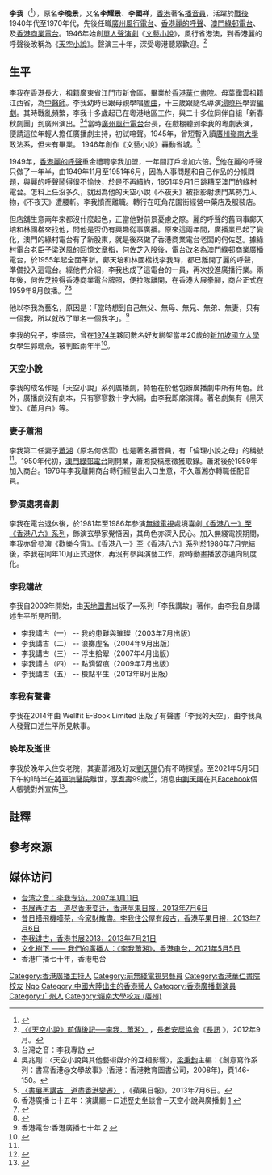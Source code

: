 {{藝人
|姓名 = 李我
|類型 = 播音員
|圖片 =
|圖片尺寸 =
|圖片簡介 =
|本名 = 李晚景
|羅馬拼音 =
|英文名 = 
|暱稱 =
|其他藝名 = 
|國籍 = 
|民族 = 
|籍貫 =
|出生日期 = {{birth date|1922|2|16}}
|出生地點 = {{ROC-1912}}[[廣東省_(中華民國)|廣東省]][[廣州市_(中華民國)|廣州市]][[西關|西關]][[晚景園|晚景園]]
|逝世日期 = {{death date and age|2021|5|5|1922|2|16}}
|逝世地點 = {{HKG}}[[將軍澳醫院|將軍澳醫院]]
|職業 = [[播音員|播音員]]
|語言 = [[粵語|粵語]]、[[英語|英語]]、[[國語|國語]]
|教育程度 =[[華仁書院|華仁書院]]、[[嶺南大學_(廣州)|嶺南大學]]
|宗教信仰 = 無<ref>{{cite news|url=https://news.mingpao.com/pns/%E5%A8%9B%E6%A8%82/article/20210602/s00016/1622571476641/%E6%9D%8E%E6%88%91%E8%A8%AD%E9%9D%88-%E3%80%8C%E7%90%B4%E5%BC%A6%E9%9F%B3%E6%96%B7%E3%80%8D%E8%8A%B1%E5%9C%88%E5%BF%B571%E5%B9%B4%E9%B6%BC%E9%B0%88%E6%83%85-%E8%95%AD%E6%B9%98-%E9%9B%A2%E4%B8%96%E5%89%8D%E4%BB%8D%E9%96%8B%E7%8E%A9%E7%AC%91-%E5%A4%AB%E8%B5%B0%E5%BE%97%E5%AE%89%E8%A9%B3|title=李我設靈 「琴弦音斷」花圈念71年鶼鰈情 蕭湘：離世前仍開玩笑 夫走得安詳|newspaper=明報|date=2021-06-02|accessdate=2021-06-03|archive-date=2021-06-09|archive-url=https://web.archive.org/web/20210609201426/https://news.mingpao.com/pns/%E5%A8%9B%E6%A8%82/article/20210602/s00016/1622571476641/%E6%9D%8E%E6%88%91%E8%A8%AD%E9%9D%88-%E3%80%8C%E7%90%B4%E5%BC%A6%E9%9F%B3%E6%96%B7%E3%80%8D%E8%8A%B1%E5%9C%88%E5%BF%B571%E5%B9%B4%E9%B6%BC%E9%B0%88%E6%83%85-%E8%95%AD%E6%B9%98-%E9%9B%A2%E4%B8%96%E5%89%8D%E4%BB%8D%E9%96%8B%E7%8E%A9%E7%AC%91-%E5%A4%AB%E8%B5%B0%E5%BE%97%E5%AE%89%E8%A9%B3|dead-url=no}}</ref>
|配偶 = {{marriage|[[蕭湘_(香港)|蕭湘]]|Sept 4, 1949|May 5, 2021|end=survived}}
|兒女 = 1子
|父母 = 
|出道地點 =[[廣州|廣州]]
|出道作 =《文藝小說》，來香港後改稱《[[天空小說|天空小說]]》
|出道日期 =1946年
|代表作 =
|活躍年代 = 1946年代（[[廣州|廣州]][[風行電台|風行電台]]）<br>1949至1951年（[[香港麗的呼聲|香港麗的呼聲]]）<br>1959年起（[[香港商業電台|香港商業電台]]）<br>1981至1986年（[[無綫電視|無綫電視]]）<br>1986年起 退行
|著名角色=
|網站 =
|獎項 =
|IMDb =
|主持節目 = 
}}
'''李我'''（{{bd|1922年|2月16日|2021年|5月5日|catIdx=Lee}}<ref>{{cite news|url=https://hd.stheadline.com/amp/news/realtime/hk/2064669/|title=廣播界一代宗師李我離世 享年99歲|publisher=頭條新聞|date=2021-05-05|accessdate=2021-05-05|archive-date=2021-05-05|archive-url=https://web.archive.org/web/20210505134353/https://hd.stheadline.com/amp/news/realtime/hk/2064669/|dead-url=no}}</ref>），原名'''李晚景'''，又名'''李耀景'''、'''李國祥'''，[[香港|香港]]著名[[播音員|播音員]]，活躍於[[二戰|戰後]]1940年代至1970年代，先後任職[[廣州|廣州]][[風行電台|風行電台]]、[[香港麗的呼聲|香港麗的呼聲]]、[[澳門|澳門]][[綠邨電台|綠邨電台]]、及[[香港商業電台|香港商業電台]]。1946年始創[[單人聲演劇|單人聲演劇]]《[[文藝小說|文藝小說]]》，風行省港澳，到香港麗的呼聲後改稱為《[[天空小說|天空小說]]》。聲演三十年，深受粵港聽眾歡迎。<ref>[http://www.goldenage.hk/b5/ga/ga_article.php?article_id=173 〈《天空小說》前傳後記──李我．蕭湘〉] {{Wayback|url=http://www.goldenage.hk/b5/ga/ga_article.php?article_id=173 |date=20160610020414 }}，[[長者安居協會|長者安居協會]]《[http://www.goldenage.hk/b5/home/home.php 長訊] {{Wayback|url=http://www.goldenage.hk/b5/home/home.php |date=20160401025043 }}》，2012年9月。</ref>

==生平==
李我在香港長大，祖籍廣東省江門市新會區，畢業於[[香港華仁書院|香港華仁書院]]。母葉靄雲祖籍江西省，為[[中醫師|中醫師]]。李我幼時已跟母親學唱[[粵曲|粵曲]]，十三歲跟隨名導演[[湯曉丹|湯曉丹]]學習[[編劇|編劇]]。其時戰亂頻繁，李我十多歲起已在粵港地區工作，與二十多位同伴自組「新春秋劇團」到廣州演出。<ref>台灣之音：李我專訪 {{cite web |url=http://www.rti.org.tw/program/FasionContent.aspx?fasionid=55&fasionkind=1 |title=存档副本 |accessdate=2007-01-11 |deadurl=yes |archiveurl=https://web.archive.org/web/20070312012307/http://www.rti.org.tw/program/FasionContent.aspx?fasionid=55&fasionkind=1 |archivedate=2007-03-12 }}</ref><ref>吳兆剛：〈天空小說與其他藝術媒介的互相影響〉，[[梁秉鈞|梁秉鈞]]主編：《創意寫作系列：書寫香港@文學故事》(香港：香港教育圖書公司，2008年)，頁146-150。</ref>當時[[廣州|廣州]][[風行電台|風行電台]]台長，在戲棚聽到李我的粵劇表演，便請這位年輕人擔任廣播劇主持，初試啼聲。1945年，曾短暫入讀[[嶺南大學_(廣州)|廣州嶺南大學]]政法系，但未有畢業。{{notetag|根據2013年7月19日李我於[[香港書展|香港書展]]2013「李我講古」講座上的自述。}} 1946年創作《文藝小說》轟動省城。<ref>[http://hk.apple.nextmedia.com/news/art/20130706/18324657 〈書展再講古　道盡香港變遷〉] {{Wayback|url=http://hk.apple.nextmedia.com/news/art/20130706/18324657 |date=20170524184324 }}，《蘋果日報》，2013年7月6日。</ref>

1949年，[[香港麗的呼聲|香港麗的呼聲]]重金禮聘李我加盟，一年間訂戶增加六倍。<ref>香港廣播七十五年：演講廳－口述歷史坐談會－天空小說與廣播劇 [http://www.rthk.org.hk/broadcast75/talk01.htm] {{Wayback|url=http://www.rthk.org.hk/broadcast75/talk01.htm |date=20160304204611 }}</ref>他在麗的呼聲只做了一年半，由1949年11月至1951年6月，因為人事問題和自己作品的分帳問題，與麗的呼聲鬧得很不愉快，於是不再續約，1951年9月1日跳糟至澳門的綠村電台。怎料上任沒多久，就因為他的天空小說《不夜天》被指影射澳門某勢力人物，《不夜天》遭腰斬。李我憤而離職。轉行在旺角花園街經營中藥店及服裝店。

但店舖生意兩年來都沒什麼起色，正當他對前景憂慮之際。麗的呼聲的舊同事鄺天培和林國楷來找他，問他是否仍有興趣從事廣播。原來這兩年間，廣播業已起了變化，澳門的綠村電台有了新股東，就是後來做了香港商業電台老闆的何佐芝。據綠村電台老臣子梁送風的回憶文章指，何佐芝入股後，電台改名為澳門綠邨商業廣播電台，於1955年起全面革新。鄺天培和林國楷找李我時，都已離開了麗的呼聲，準備投入這電台。經他們介紹，李我也成了這電台的一員，再次投進廣播行業。兩年後，何佐芝投得香港商業電台牌照，便拉隊離開，在香港大展拳腳，商台正式在1959年8月啟播。<ref>{{Cite web|title=沈西城寫李我的資料失實|url=http://wangyingzhong.blogspot.com/2019/12/2019-9-15-1.html|access-date=2021年5月8日|author=不要再錯|date=2019年12月4日|work=不要再錯|language=中文|archive-date=2021年5月8日|archive-url=https://web.archive.org/web/20210508085315/http://wangyingzhong.blogspot.com/2019/12/2019-9-15-1.html|dead-url=no}}</ref><ref>{{Cite web |url=http://hk.apple.nextmedia.com/news/art/20130706/18324655 |title=香港蘋果日報 - 昔日搭飛機嘆茶，今家財散盡。李我住公屋有段古 |access-date=2013-07-06 |archive-date=2016-06-03 |archive-url=https://web.archive.org/web/20160603192805/http://hk.apple.nextmedia.com/news/art/20130706/18324655 |dead-url=no }}</ref>

他以李我為藝名，原因是：「當時想到自己無父、無母、無兄、無弟、無妻，只有一個我，所以就改了單名一個我字」。<ref name=rthk>香港電台:香港廣播七十年 [http://www.rthk.org.hk/mediadigest/20030715_76_90210.html] {{Wayback|url=http://www.rthk.org.hk/mediadigest/20030715_76_90210.html |date=20161014060016 }}</ref>

李我的兒子，李蔭宗，曾在[[1974年|1974年]]夥同數名好友綁架當年20歲的[[新加坡國立大學|新加坡國立大學]]女學生郭瑞燕，被判監兩年半<ref>{{cite web |title=有辱家聲 |url=http://crime-cases.blogspot.com/2018/04/blog-post_40.html |website=山寨探案實錄 |accessdate=2020-07-11 |archive-date=2020-07-11 |archive-url=https://web.archive.org/web/20200711155904/http://crime-cases.blogspot.com/2018/04/blog-post_40.html |dead-url=no }}</ref>。

===天空小說===
李我的成名作是「天空小說」系列廣播劇，特色在於他包辦廣播劇中所有角色。此外，廣播劇沒有劇本，只有寥寥數十字大綱，由李我即席演繹。著名劇集有《黑天堂》、《蕭月白》等。

===妻子蕭湘===
李我第二任妻子[[蕭湘_(香港)|蕭湘]]（原名何侶雲）也是著名播音員，有「倫理小說之母」的稱號<ref name=rthk />。1950年代初，[[澳門|澳門]][[綠邨電台|綠邨電台]]剛開業，蕭湘投稿應徵獲取錄。蕭湘後於1959年加入商台。1976年李我離開商台轉行經營出入口生意，不久蕭湘亦轉職任配音員。

===參演處境喜劇===
李我在電台退休後，於1981年至1986年參演[[無綫電視|無綫電視]]處境喜劇[[香港八一至香港八六系列|《香港八一》至《香港八六》系列]]，飾演玄學家覺悟因，其角色亦深入民心。加入無綫電視期間，李我亦曾參演《[[歡樂今宵|歡樂今宵]]》。《香港八一》至《香港八六》系列於1986年7月完結後，李我在同年10月正式退休，再沒有參與演藝工作，那時動畫播放亦邁向制度化。

===李我講故===
李我自2003年開始，由[[天地圖書|天地圖書]]出版了一系列「李我講故」著作。由李我自身講述生平所見所聞。
* 李我講古（一） -- 我的患難與璀璨（2003年7月出版）
* 李我講古（二） -- 浪擲虛名（2004年9月出版）
* 李我講古（三） -- 浮生拾翠（2007年4月出版）
* 李我講古（四） -- 點滴留痕（2009年7月出版）
* 李我講古（五） -- 檢點平生（2013年8月出版）

===李我有聲書===
李我在2014年由 Wellfit E-Book Limited 出版了有聲書「李我的天空」，由李我真人發聲口述生平所見軼事。

===晚年及逝世===
李我於晚年入住安老院，其妻蕭湘及好友[[劉天賜|劉天賜]]仍有不時探望。至2021年5月5日下午約1時半在[[將軍澳醫院|將軍澳醫院]]離世，[[訃告|享耆壽]]99歲<ref>{{cite news|url=https://www.881903.com/news/local/2390259/|title=香著名資深播音員李我逝世　享年99歲|work=商業電台新聞|date=2021-05-05|accessdate=2021-05-05|archive-date=2021-05-09|archive-url=https://web.archive.org/web/20210509014358/https://www.881903.com/news/local/2390259|dead-url=no}}</ref>，消息由[[劉天賜|劉天賜]]在其[[Facebook|Facebook]]個人帳號對外宣佈<ref>{{cite news|url=https://www.thestandnews.com/culture/香港廣播界開山祖師李我逝世-享年-99-歲/|title=香港廣播界開山祖師李我逝世　享年 99 歲|work=立場新聞|date=2021-05-05|accessdate=2021-05-05|archive-date=2021-06-24|archive-url=https://web.archive.org/web/20210624140446/https://www.thestandnews.com/culture/%E9%A6%99%E6%B8%AF%E5%BB%A3%E6%92%AD%E7%95%8C%E9%96%8B%E5%B1%B1%E7%A5%96%E5%B8%AB%E6%9D%8E%E6%88%91%E9%80%9D%E4%B8%96-%E4%BA%AB%E5%B9%B4-99-%E6%AD%B2/|dead-url=no}}</ref>。

==註釋==
{{notefoot}}

==參考來源==
{{reflist|30em}}

==媒体访问==
*[https://web.archive.org/web/20070312012307/http://www.rti.org.tw/program/FasionContent.aspx?fasionid=55&fasionkind=1 台湾之音：李我专访，2007年1月11日]
*[http://hk.apple.nextmedia.com/news/art/20130706/18324657  书展再讲古　道尽香港变迁，香港苹果日报，2013年7月6日] {{Wayback|url=http://hk.apple.nextmedia.com/news/art/20130706/18324657 |date=20170524184324 }}
*[http://hk.apple.nextmedia.com/news/art/20130706/18324655  昔日搭飛機嘆茶，今家財散盡。李我住公屋有段古，香港苹果日报，2013年7月6日] {{Wayback|url=http://hk.apple.nextmedia.com/news/art/20130706/18324655 |date=20160603192805 }}
*[https://www.youtube.com/watch?v=iIJw11tkW2U  李我讲古，香港书展2013，2013年7月21日] {{Wayback|url=https://www.youtube.com/watch?v=iIJw11tkW2U |date=20220603071938 }}
*[https://www.youtube.com/watch?v=a4nWtpJXr-8 文化樹下 —— 我們的廣播人：《李我蕭湘》，香港电台，2021年5月5日] {{Wayback|url=https://www.youtube.com/watch?v=a4nWtpJXr-8 |date=20210517190605 }} 
*香港广播七十年，香港电台

{{DEFAULTSORT:lee}}

[[Category:香港廣播主持人|Category:香港廣播主持人]]
[[Category:前無綫電視男藝員|Category:前無綫電視男藝員]]
[[Category:香港華仁書院校友|Category:香港華仁書院校友]]
[[Category:李姓|Ngo]]
[[Category:中國大陸出生的香港藝人|Category:中國大陸出生的香港藝人]]
[[Category:香港廣播劇演員|Category:香港廣播劇演員]]
[[Category:广州人|Category:广州人]]
[[Category:嶺南大學校友_(廣州)|Category:嶺南大學校友 (廣州)]]